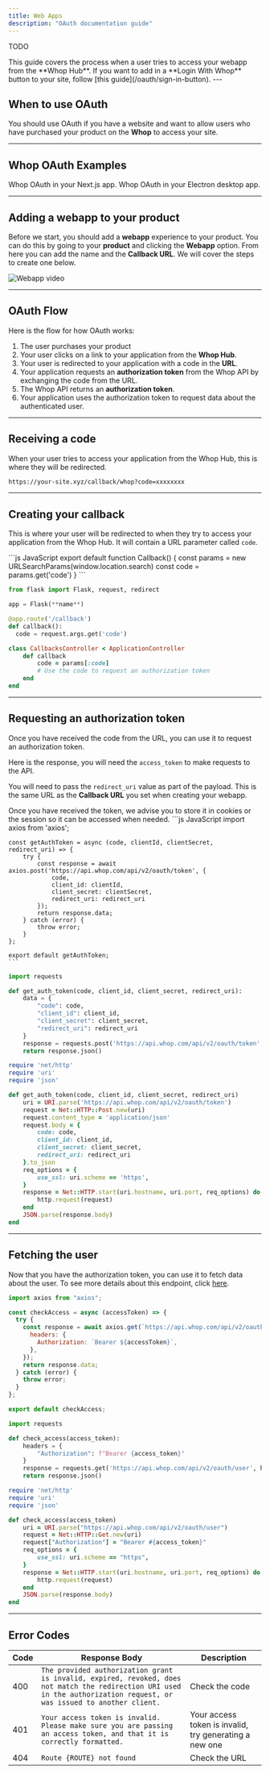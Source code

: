 ```yaml
---
title: Web Apps
description: "OAuth documentation guide"
---
```


TODO

<Note>
  This guide covers the process when a user tries to access your webapp from the
  **Whop Hub**. If you want to add in a **Login With Whop** button to your site,
  follow [this guide](/oauth/sign-in-button).
</Note>
---

## When to use OAuth

You should use OAuth if you have a website and want to allow users who have purchased your product on the **Whop** to access your site.

---

## Whop OAuth Examples

<CardGroup cols={2}>
  <Card
    title="Next.js"
    icon="react"
    color="#ea5a0c"
    href="https://github.com/whopio/next-template"
  >
    Whop OAuth in your Next.js app.
  </Card>
  <Card
    title="Electron"
    icon="react"
    color="#0285c7"
    href="https://github.com/denisulit/whop-electron-template"
  >
    Whop OAuth in your Electron desktop app.
  </Card>
</CardGroup>

---

## Adding a webapp to your product

Before we start, you should add a **webapp** experience to your product. You can do this by going to your **product** and clicking the **Webapp** option. From here you can add the name and the **Callback URL**. We will cover the steps to create one below.

![Webapp video](https://dev-docs-weld.vercel.app/Webapp.gif)

---

## OAuth Flow

Here is the flow for how OAuth works:

1. The user purchases your product
2. Your user clicks on a link to your application from the **Whop Hub**.
3. Your user is redirected to your application with a code in the **URL**.
4. Your application requests an **authorization token** from the Whop API by exchanging the code from the URL.
5. The Whop API returns an **authorization token**.
6. Your application uses the authorization token to request data about the authenticated user.

---

## Receiving a code

When your user tries to access your application from the Whop Hub, this is where they will be redirected.

```bash
https://your-site.xyz/callback/whop?code=xxxxxxxx
```

---

## Creating your callback

This is where your user will be redirected to when they try to access your application from the Whop Hub. It will contain a URL parameter called `code`.

<CodeGroup title="Callback" >
    ```js JavaScript
    export default function Callback() {
      const params = new URLSearchParams(window.location.search)
      const code = params.get('code')
    }
    ```

```python Python
from flask import Flask, request, redirect

app = Flask(**name**)

@app.route('/callback')
def callback():
  code = request.args.get('code')
```

```ruby Rails
class CallbacksController < ApplicationController
    def callback
        code = params[:code]
        # Use the code to request an authorization token
    end
end
```

</CodeGroup>

---

## Requesting an authorization token

Once you have received the code from the URL, you can use it to request an authorization token.

Here is the response, you will need the `access_token` to make requests to the API.

You will need to pass the `redirect_uri` value as part of the payload. This is the same URL as the **Callback URL** you set when creating your webapp.

<Note>
  Once you have received the token, we advise you to store it in cookies or the
  session so it can be accessed when needed.
</Note>

<CodeGroup>
    ```js JavaScript
    import axios from 'axios';

    const getAuthToken = async (code, clientId, clientSecret, redirect_uri) => {
        try {
            const response = await axios.post('https://api.whop.com/api/v2/oauth/token', {
                code,
                client_id: clientId,
                client_secret: clientSecret,
                redirect_uri: redirect_uri
            });
            return response.data;
        } catch (error) {
            throw error;
        }
    };

    export default getAuthToken;
    ```

```python Python
import requests

def get_auth_token(code, client_id, client_secret, redirect_uri):
    data = {
        "code": code,
        "client_id": client_id,
        "client_secret": client_secret,
        "redirect_uri": redirect_uri
    }
    response = requests.post('https://api.whop.com/api/v2/oauth/token', data=data)
    return response.json()
```

```ruby Rails
require 'net/http'
require 'uri'
require 'json'

def get_auth_token(code, client_id, client_secret, redirect_uri)
    uri = URI.parse('https://api.whop.com/api/v2/oauth/token')
    request = Net::HTTP::Post.new(uri)
    request.content_type = 'application/json'
    request.body = {
        code: code,
        client_id: client_id,
        client_secret: client_secret,
        redirect_uri: redirect_uri
    }.to_json
    req_options = {
        use_ssl: uri.scheme == 'https',
    }
    response = Net::HTTP.start(uri.hostname, uri.port, req_options) do |http|
        http.request(request)
    end
    JSON.parse(response.body)
end
```

</CodeGroup>

---

## Fetching the user

Now that you have the authorization token, you can use it to fetch data about the user. To see more details about this endpoint, click [here](/api-reference/oauth/retrieve-user).

<CodeGroup>

```js JavaScript
import axios from "axios";

const checkAccess = async (accessToken) => {
  try {
    const response = await axios.get(`https://api.whop.com/api/v2/oauth/user`, {
      headers: {
        Authorization: `Bearer ${accessToken}`,
      },
    });
    return response.data;
  } catch (error) {
    throw error;
  }
};

export default checkAccess;
```

```python Python
import requests

def check_access(access_token):
    headers = {
        "Authorization": f"Bearer {access_token}"
    }
    response = requests.get('https://api.whop.com/api/v2/oauth/user', headers=headers)
    return response.json()
```

```ruby Rails
require 'net/http'
require 'uri'
require 'json'

def check_access(access_token)
    uri = URI.parse("https://api.whop.com/api/v2/oauth/user")
    request = Net::HTTP::Get.new(uri)
    request["Authorization"] = "Bearer #{access_token}"
    req_options = {
        use_ssl: uri.scheme == "https",
    }
    response = Net::HTTP.start(uri.hostname, uri.port, req_options) do |http|
        http.request(request)
    end
    JSON.parse(response.body)
end
```

</CodeGroup>

---

## Error Codes

| Code | Response Body                                                                                                                                                           | Description                                            |
| ---- | ----------------------------------------------------------------------------------------------------------------------------------------------------------------------- | ------------------------------------------------------ |
| 400  | `The provided authorization grant is invalid, expired, revoked, does not match the redirection URI used in the authorization request, or was issued to another client.` | Check the code                                         |
| 401  | `Your access token is invalid. Please make sure you are passing an access token, and that it is correctly formatted.`                                                   | Your access token is invalid, try generating a new one |
| 404  | `Route {ROUTE} not found`                                                                                                                                               | Check the URL                                          |
